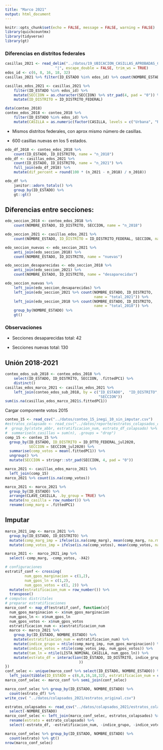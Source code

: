 ```yaml
---
title: "Marco 2021"
output: html_document
---
```


```r
knitr::opts_chunk$set(echo = FALSE, message = FALSE, warning = FALSE)
library(quickcountmx)
library(tidyverse)
library(gt)
```

### Diferencias en distritos federales


```r
casillas_2021 <- read_delim("../datos/19_UBICACION_CASILLAS_APROBADAS_CG_20210414_TSecc_ZonaArea.txt",
                       "|", escape_double = FALSE, trim_ws = TRUE)
edos_id <- c(6, 8, 16, 18, 32)
casillas_2021 %>% filter(ID_ESTADO %in% edos_id) %>% count(NOMBRE_ESTADO)
```


```r
casillas_edos_2021 <- casillas_2021 %>% 
    filter(ID_ESTADO %in% edos_id) %>% 
    mutate(SECCION = as.character(SECCION) %>% str_pad(4, pad = "0")) %>% 
    mutate(ID_DISTRITO = ID_DISTRITO_FEDERAL)

data(conteo_2018)
conteo_edos_2018 <- conteo_2018 %>% 
    filter(ID_ESTADO %in% edos_id) %>% 
    mutate(CASILLA = as.numeric(factor(CASILLA, levels = c("Urbana", "Rural"))))

```

* Mismos distritos federales, con aprox mismo número de casillas.

* 600 casillas nuevas en los 5 estados.

```r
edo_df_2018 <- conteo_edos_2018 %>% 
    count(ID_ESTADO, ID_DISTRITO, name = "n_2018")
edo_df <- casillas_edos_2021 %>% 
    count(ID_ESTADO, ID_DISTRITO, name = "n_2021") %>% 
    full_join(edo_df_2018) %>% 
    mutate(dif_percent = round(100 * (n_2021 - n_2018) / n_2018))

edo_df %>% 
    janitor::adorn_totals() %>% 
    group_by(ID_ESTADO) %>% 
    gt::gt()
```


## Diferencias entre secciones:

```r
edo_seccion_2018 <- conteo_edos_2018 %>% 
    count(NOMBRE_ESTADO, ID_DISTRITO, SECCION, name = "n_2018")

edo_seccion_2021 <- casillas_edos_2021 %>% 
    count(NOMBRE_ESTADO, ID_DISTRITO = ID_DISTRITO_FEDERAL, SECCION, name = "n_2021") 

edo_seccion_nuevas <- edo_seccion_2021 %>% 
    anti_join(edo_seccion_2018) %>% 
    count(NOMBRE_ESTADO, ID_DISTRITO, name = "nuevas")

edo_seccion_desaparecidas <- edo_seccion_2018 %>% 
    anti_join(edo_seccion_2021) %>% 
    count(NOMBRE_ESTADO, ID_DISTRITO, name = "desaparecidas")
```



```r
edo_seccion_nuevas %>% 
    left_join(edo_seccion_desaparecidas) %>% 
    left_join(edo_seccion_2021 %>% count(NOMBRE_ESTADO, ID_DISTRITO, 
                                         name = "total_2021")) %>% 
    left_join(edo_seccion_2018 %>% count(NOMBRE_ESTADO, ID_DISTRITO, 
                                         name = "total_2018")) %>% 
    group_by(NOMBRE_ESTADO) %>% 
    gt()
```

###  Observaciones

* Secciones desaparecidas total: 42

* Secciones nuevas total: 130

## Unión 2018-2021

```r
conteo_edos_sub_2018 <- conteo_edos_2018 %>% 
    select(ID_ESTADO, ID_DISTRITO, SECCION, .fittedPC1) %>% 
    distinct()
casillas_edos_marco_2021 <- casillas_edos_2021 %>% 
    left_join(conteo_edos_sub_2018, by = c("ID_ESTADO",  "ID_DISTRITO",
                                           "SECCION"))
sum(is.na(casillas_edos_marco_2021$.fittedPC1))
```

Cargar componente votos 2015

```r
conteo_15 <- read_csv("../datos/conteo_15_inegi_10_sin_imputar.csv")
#estratos_colapsado <- read_csv("../datos/reporte/estratos_colapsados_con_chih.csv") %>% 
#  group_by(state_abbr, estratificacion_num, estrato_df_colapsado) %>% 
#  summarise(n_casillas = sum(n), .groups = "drop")
comp_15 <- conteo_15 %>%
  group_by(ID_ESTADO, ID_DISTRITO = ID_DTTO_FEDERAL_jul2020,
           SECCION = SECCION_jul2020) %>%
  summarise(comp_votos = mean(.fittedPC1)) %>%
  ungroup() %>% 
  mutate(SECCION = stringr::str_pad(SECCION, 4, pad = "0"))
```

```r
marco_2021 <- casillas_edos_marco_2021 %>% 
  left_join(comp_15)
marco_2021 %>% count(is.na(comp_votos))
```

```r
marco_2021 <- marco_2021 %>% 
  group_by(ID_ESTADO) %>% 
  arrange(CLAVE_CASILLA, .by_group = TRUE) %>% 
  mutate(no_casilla = row_number()) %>% 
  rename(comp_marg = .fittedPC1)
```

## Imputar

```r
marco_2021_imp <- marco_2021 %>% 
  group_by(ID_ESTADO, ID_DISTRITO) %>% 
  mutate(comp_marg_imp = ifelse(is.na(comp_marg), mean(comp_marg, na.rm = TRUE), comp_marg)) %>% 
  mutate(comp_votos_imp = ifelse(is.na(comp_votos), mean(comp_votos, na.rm = TRUE), comp_votos))
```

```r
marco_2021 <-  marco_2021_imp %>% 
  select(-comp_marg, -comp_votos, -X42)
```



```r
# configuraciones
estratif_conf <- crossing(
         num_gpos_marginacion = c(1,2),
         num_gpos_ln = c(1,2), 
         num_gpos_votos = c(1, 2)) %>% 
  mutate(estratificacion_num = row_number()) %>% 
  transpose()
# computos distritales
# preparar estratificaciones
marco_conf <- map_df(estratif_conf, function(x){
  num_gpos_marginacion <- x$num_gpos_marginacion
  num_gpos_ln <- x$num_gpos_ln
  num_gpos_votos <- x$num_gpos_votos
  estratificacion_num <- x$estratificacion_num
  marco <- marco_2021 %>% 
    group_by(ID_ESTADO, NOMBRE_ESTADO) %>%
    mutate(estratificacion_num = estratificacion_num) %>% 
    mutate(indice_grupo = ntile(comp_marg_imp, num_gpos_marginacion)) %>%
    mutate(indice_votos = ntile(comp_votos_imp, num_gpos_votos)) %>%
    mutate(tam_ln = ntile(LISTA_NOMINAL_CASILLA, num_gpos_ln)) %>%
    mutate(estrato_df = interaction(ID_ESTADO, ID_DISTRITO, indice_grupo, tam_ln, indice_votos 
                                  ))
}) 
conf_selec <- unique(marco_conf %>% select(ID_ESTADO, NOMBRE_ESTADO)) %>% 
  left_join(tibble(ID_ESTADO = c(6,8,16,18,32), estratificacion_num = c(6,3,3,6,6)))
marco_conf_selec <- marco_conf %>% semi_join(conf_selec)
```

```r
marco_conf_selec %>% group_by(ID_ESTADO, NOMBRE_ESTADO) %>% 
  count(estrato_df) %>% 
write_csv( "../datos/colapsados_2021/estratos_original.csv")
```

```r
estratos_colapsados <- read_csv("../datos/colapsados_2021/estratos_colapsados.csv") %>% 
  select(-NOMBRE_ESTADO)
marco_conf_selec <- left_join(marco_conf_selec, estratos_colapsados) %>% 
  rename(estrato = estrato_colapsado) %>% 
  select(-estrato_df, -estratificacion_num, -indice_grupo, -indice_votos, -tam_ln, -n)
```

```r
marco_conf_selec %>% group_by(ID_ESTADO, NOMBRE_ESTADO) %>% 
  count(estrato) %>% gt()
nrow(marco_conf_selec)
```

